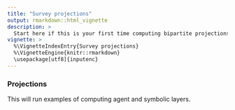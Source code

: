 ```yaml
---
title: "Survey projections"
output: rmarkdown::html_vignette
description: >
  Start here if this is your first time computing bipartite projections.
vignette: >
  %\VignetteIndexEntry{Survey projections}
  %\VignetteEngine{knitr::rmarkdown}
  \usepackage[utf8]{inputenc}
---
```


### Projections

This will run examples of computing agent and symbolic layers. 

